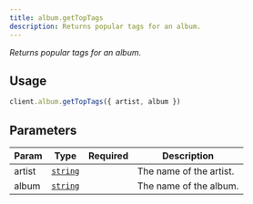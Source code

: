 ```yaml
---
title: album.getTopTags
description: Returns popular tags for an album.
---
```



_Returns popular tags for an album._

## Usage
```ts
client.album.getTopTags({ artist, album })
```

## Parameters
| Param | Type | Required | Description |
| --- | --- | --- | --- |
| artist | [`string`][string] | <Icon name="approve-check" label="Yes" color="limegreen" size="1.5rem" /> | The name of the artist. |
| album | [`string`][string] | <Icon name="approve-check" label="Yes" color="limegreen" size="1.5rem" /> | The name of the album. |

[string]: https://developer.mozilla.org/en-US/docs/Web/JavaScript/Reference/Global_Objects/String